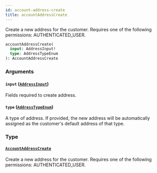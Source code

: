 ```yaml
---
id: account-address-create
title: accountAddressCreate
---
```



Create a new address for the customer. Requires one of the following permissions: AUTHENTICATED_USER.

```graphql
accountAddressCreate(
  input: AddressInput!
  type: AddressTypeEnum
): AccountAddressCreate
```


### Arguments

#### `input` ([`AddressInput`](../../../developer/api-reference/inputs/address-input))

Fields required to create address.


#### `type` ([`AddressTypeEnum`](../../../developer/api-reference/enums/address-type-enum))

A type of address. If provided, the new address will be automatically assigned as the customer's default address of that type.


### Type

#### [`AccountAddressCreate`](../../../developer/api-reference/objects/account-address-create) 

Create a new address for the customer. Requires one of the following permissions: AUTHENTICATED_USER.




